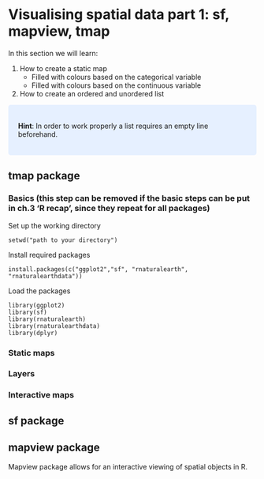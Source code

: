 # Visualising spatial data part 1: sf, mapview, tmap {#visualising-1}

In this section we will learn:

1. How to create a static map 
    + Filled with colours based on the categorical variable
    + Filled with colours based on the continuous variable
2. How to create an ordered and unordered list

<style>
div.blue { background-color:#e6f0ff; border-radius: 5px; padding: 20px;}
</style>
<div class = "blue">
**Hint**: In order to work properly a list requires an empty line beforehand.
</div>

## tmap package
### Basics (this step can be removed if the basic steps can be put in ch.3 'R recap', since they repeat for all packages)
Set up the working directory 
```{}
setwd("path to your directory")
```

Install required packages

```{}
install.packages(c("ggplot2","sf", "rnaturalearth", "rnaturalearthdata"))
```

Load the packages

```{}
library(ggplot2)
library(sf)
library(rnaturalearth)
library(rnaturalearthdata)
library(dplyr)
```

### Static maps

### Layers
### Interactive maps

## sf package 

## mapview package
Mapview package allows for an interactive viewing of spatial objects in R.

